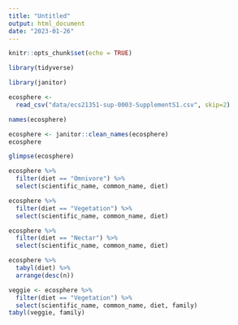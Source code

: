 ```yaml
---
title: "Untitled"
output: html_document
date: "2023-01-26"
---
```


```r
knitr::opts_chunk$set(echo = TRUE)
```

```r
library(tidyverse)
```

```r
library(janitor)
```
```r
ecosphere <- 
  read_csv("data/ecs21351-sup-0003-SupplementS1.csv", skip=2)
```
```r
names(ecosphere)
```

```r
ecosphere <- janitor::clean_names(ecosphere)
ecosphere
```

```r
glimpse(ecosphere)
```

```r
ecosphere %>%
  filter(diet == "Omnivore") %>%
  select(scientific_name, common_name, diet)
```

```r
ecosphere %>%
  filter(diet == "Vegetation") %>%
  select(scientific_name, common_name, diet)
```

```r
ecosphere %>%
  filter(diet == "Nectar") %>%
  select(scientific_name, common_name, diet)
```
```r
ecosphere %>%
  tabyl(diet) %>%
  arrange(desc(n))
```


```r
veggie <- ecosphere %>%
  filter(diet == "Vegetation") %>%
  select(scientific_name, common_name, diet, family)
tabyl(veggie, family)
```




